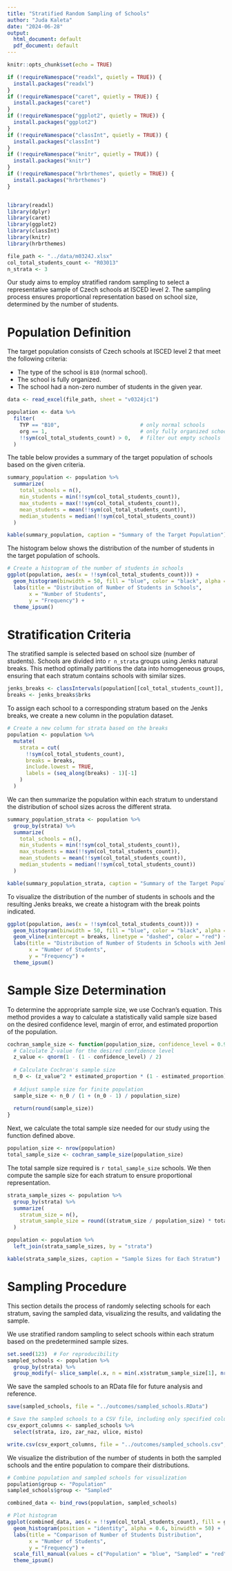 ```yaml
---
title: "Stratified Random Sampling of Schools"
author: "Juda Kaleta"
date: "2024-06-28"
output:
  html_document: default
  pdf_document: default
---
```


```r
knitr::opts_chunk$set(echo = TRUE)

if (!requireNamespace("readxl", quietly = TRUE)) {
  install.packages("readxl")
}
if (!requireNamespace("caret", quietly = TRUE)) {
  install.packages("caret")
}
if (!requireNamespace("ggplot2", quietly = TRUE)) {
  install.packages("ggplot2")
}
if (!requireNamespace("classInt", quietly = TRUE)) {
  install.packages("classInt")
}
if (!requireNamespace("knitr", quietly = TRUE)) {
  install.packages("knitr")
}
if (!requireNamespace("hrbrthemes", quietly = TRUE)) {
  install.packages("hrbrthemes")
}


library(readxl)
library(dplyr)
library(caret)
library(ggplot2)
library(classInt)
library(knitr)
library(hrbrthemes)
```

```r
file_path <- "../data/m0324J.xlsx"
col_total_students_count <- "R03013"
n_strata <- 3
```

Our study aims to employ stratified random sampling to select a representative sample of Czech schools at ISCED level 2. The sampling process ensures proportional representation based on school size, determined by the number of students.

# Population Definition

The target population consists of Czech schools at ISCED level 2 that meet the following criteria:

-   The type of the school is `B10` (normal school).
-   The school is fully organized.
-   The school had a non-zero number of students in the given year.

```r
data <- read_excel(file_path, sheet = "v0324jc1")

population <- data %>%
  filter(
    TYP == "B10",                          # only normal schools
    org == 1,                              # only fully organized schools
    !!sym(col_total_students_count) > 0,   # filter out empty schools
  )
```

The table below provides a summary of the target population of schools based on the given criteria.

```r
summary_population <- population %>%
  summarize(
    total_schools = n(),
    min_students = min(!!sym(col_total_students_count)),
    max_students = max(!!sym(col_total_students_count)),
    mean_students = mean(!!sym(col_total_students_count)),
    median_students = median(!!sym(col_total_students_count))
  )

kable(summary_population, caption = "Summary of the Target Population")
```

The histogram below shows the distribution of the number of students in the target population of schools.

```r
# Create a histogram of the number of students in schools
ggplot(population, aes(x = !!sym(col_total_students_count))) +
  geom_histogram(binwidth = 50, fill = "blue", color = "black", alpha = 0.7) +
  labs(title = "Distribution of Number of Students in Schools",
       x = "Number of Students",
       y = "Frequency") +
  theme_ipsum()
```

# Stratification Criteria

The stratified sample is selected based on school size (number of students). Schools are divided into `r n_strata` groups using Jenks natural breaks. This method optimally partitions the data into homogeneous groups, ensuring that each stratum contains schools with similar sizes.

```r
jenks_breaks <- classIntervals(population[[col_total_students_count]], n = n_strata, style = "jenks")
breaks <- jenks_breaks$brks
```

To assign each school to a corresponding stratum based on the Jenks breaks, we create a new column in the population dataset.

```r
# Create a new column for strata based on the breaks
population <- population %>%
  mutate(
    strata = cut(
      !!sym(col_total_students_count), 
      breaks = breaks, 
      include.lowest = TRUE, 
      labels = (seq_along(breaks) - 1)[-1]
    )
  )
```

We can then summarize the population within each stratum to understand the distribution of school sizes across the different strata.

```r
summary_population_strata <- population %>%
  group_by(strata) %>%
  summarize(
    total_schools = n(),
    min_students = min(!!sym(col_total_students_count)),
    max_students = max(!!sym(col_total_students_count)),
    mean_students = mean(!!sym(col_total_students_count)),
    median_students = median(!!sym(col_total_students_count))
  )

kable(summary_population_strata, caption = "Summary of the Target Population by Strata")
```

To visualize the distribution of the number of students in schools and the resulting Jenks breaks, we create a histogram with the break points indicated.

```r
ggplot(population, aes(x = !!sym(col_total_students_count))) +
  geom_histogram(binwidth = 50, fill = "blue", color = "black", alpha = 0.7) +
  geom_vline(xintercept = breaks, linetype = "dashed", color = "red") +
  labs(title = "Distribution of Number of Students in Schools with Jenks Breaks",
       x = "Number of Students",
       y = "Frequency") +
  theme_ipsum()
```


# Sample Size Determination

To determine the appropriate sample size, we use Cochran's equation. This method provides a way to calculate a statistically valid sample size based on the desired confidence level, margin of error, and estimated proportion of the population.

```r
cochran_sample_size <- function(population_size, confidence_level = 0.95, margin_of_error = 0.05, estimated_proportion = 0.5) {
  # Calculate Z-value for the desired confidence level
  z_value <- qnorm(1 - (1 - confidence_level) / 2)
  
  # Calculate Cochran's sample size
  n_0 <- (z_value^2 * estimated_proportion * (1 - estimated_proportion)) / (margin_of_error^2)
  
  # Adjust sample size for finite population
  sample_size <- n_0 / (1 + (n_0 - 1) / population_size)
  
  return(round(sample_size))
}
```


Next, we calculate the total sample size needed for our study using the function defined above.

```r
population_size <- nrow(population)
total_sample_size <- cochran_sample_size(population_size)
```

The total sample size required is `r total_sample_size` schools. We then compute the sample size for each stratum to ensure proportional representation.

```r
strata_sample_sizes <- population %>%
  group_by(strata) %>%
  summarize(
    stratum_size = n(),
    stratum_sample_size = round((stratum_size / population_size) * total_sample_size)
  )

population <- population %>%
  left_join(strata_sample_sizes, by = "strata")

kable(strata_sample_sizes, caption = "Sample Sizes for Each Stratum")
```


# Sampling Procedure

This section details the process of randomly selecting schools for each stratum, saving the sampled data, visualizing the results, and validating the sample. 

We use stratified random sampling to select schools within each stratum based on the predetermined sample sizes.

```r
set.seed(123)  # For reproducibility
sampled_schools <- population %>%
  group_by(strata) %>%
  group_modify(~ slice_sample(.x, n = min(.x$stratum_sample_size[1], nrow(.x))))
```

We save the sampled schools to an RData file for future analysis and reference.

```r
save(sampled_schools, file = "../outcomes/sampled_schools.RData")

# Save the sampled schools to a CSV file, including only specified columns
csv_export_columns <- sampled_schools %>%
  select(strata, izo, zar_naz, ulice, misto)

write.csv(csv_export_columns, file = "../outcomes/sampled_schools.csv", row.names = FALSE)
``` 

We visualize the distribution of the number of students in both the sampled schools and the entire population to compare their distributions.

```r
# Combine population and sampled schools for visualization
population$group <- "Population"
sampled_schools$group <- "Sampled"

combined_data <- bind_rows(population, sampled_schools)

# Plot histogram
ggplot(combined_data, aes(x = !!sym(col_total_students_count), fill = group)) +
  geom_histogram(position = "identity", alpha = 0.6, binwidth = 50) +
  labs(title = "Comparison of Number of Students Distribution",
       x = "Number of Students",
       y = "Frequency") +
  scale_fill_manual(values = c("Population" = "blue", "Sampled" = "red")) +
  theme_ipsum()
```